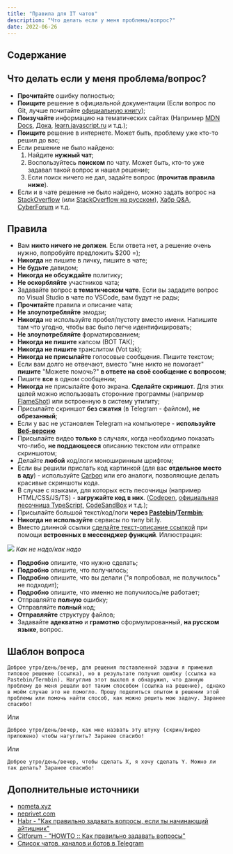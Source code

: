 ```yaml
---
title: "Правила для IT чатов"
description: "Что делать если у меня проблема/вопрос?"
date: 2022-06-26
---
```



## Содержание

## Что делать если у меня проблема/вопрос?

- **Прочитайте** ошибку полностью;
- **Поищите** решение в официальной документации (Если вопрос по Git, лучше почитайте [официальную книгу](https://git-scm.com/book/ru/v2));
- **Поизучайте** информацию на тематических сайтах (Например [MDN Docs](https://developer.mozilla.org/ru/), [Дока](https://doka.guide/), [learn.javascript.ru](https://learn.javascript.ru/) и т.д.);
- **Поищите** решение в интернете. Может быть, проблему уже кто-то решил до вас;
- Если решение не было найдено:
  1. Найдите **нужный чат**;
  2. Воспользуйтесь **поиском** по чату. Может быть, кто-то уже задавал такой вопрос и нашел решение;
  3. Если поиск ничего не дал, задайте вопрос (**прочитав правила ниже**).
- Если и в чате решение не было найдено, можно задать вопрос на [StackOverflow](https://stackoverflow.com/) (или [StackOverflow на русском](https://ru.stackoverflow.com/)), [Хабр Q&A](https://qna.habr.com/), [CyberForum](https://www.cyberforum.ru/) и т.д.

## Правила

- Вам **никто ничего не должен**. Если ответа нет, а решение очень нужно, попробуйте предложить $200 =);
- **Никогда** не пишите в личку, пишите в чате;
- **Не будьте** давидом;
- **Никогда не обсуждайте** политику;
- **Не оскорбляйте** участников чата;
- Задавайте вопрос **в тематическом чате**. Если вы зададите вопрос по Visual Studio в чате по VSCode, вам будут не рады;
- **Прочитайте** правила и описание чата;
- **Не злоупотребляйте** эмодзи;
- **Никогда** не используйте пробел/пустоту вместо имени. Напишите там что угодно, чтобы вас было легче идентифицировать;
- **Не злоупотребляйте** форматированием;
- **Никогда не пишите** капсом (ВОТ ТАК);
- **Никогда не пишите** транслитом (Vot tak);
- **Никогда не присылайте** голосовые сообщения. Пишите текстом;
- Если вам долго не отвечают, вместо "мне никто не помогает" **пишите** "Можете помочь?" **в ответе на своё сообщение с вопросом**;
- Пишите **все** в одном сообщении;
- **Никогда** не присылайте фото экрана. **Сделайте скриншот**. Для этих целей можно использовать сторонние программы (например [FlameShot](https://flameshot.org/)) или встроенную в систему утилиту;
- Присылайте скриншот **без сжатия** (в Telegram - файлом), **не обрезанный**;
- Если у вас не установлен Telegram на компьютере - **используйте [Веб-версию](https://web.telegram.org)**
- Присылайте видео **только** в случаях, когда необходимо показать что-либо, **не поддающееся** описанию текстом или отправке скриншотом;
- Делайте **любой** код/логи моноширинным шрифтом;
- Если вы решили прислать код картинкой (для вас **отдельное место в аду**) - используйте [Carbon](https://carbon.now.sh/) или его аналоги, позволяющие делать красивые скриншоты кода.
- В случае с языками, для которых есть песочницы (например HTML/CSS/JS/TS) - **загружайте код в них**. ([Codepen](https://codepen.io/), [официальная песочница TypeScript](https://www.typescriptlang.org/play/), [CodeSandBox](https://codesandbox.io/) и т.д.);
- Присылайте большой текст/код/логи **через [Pastebin](https://pastebin.com/)/[Termbin](https://termbin.com/)**;
- **Никогда не используйте** сервисы по типу bit.ly.
- Вместо длинной ссылки [сделайте текст-описание ссылкой](<https://yandex.ru/search/?text=telegram+как+сделать+текст+ссылку+(гиперссылку)>) при помощи **встроенных в мессенджер функций**. Иллюстрация:

![](uploads/pravila-dlya-it-chatov/good-links.webp)
_Как не надо/как надо_

- **Подробно** опишите, что нужно сделать;
- **Подробно** опишите, что получилось;
- **Подробно** опишите, что вы делали ("я попробовал, не получилось" не подходит);
- **Подробно** опишите, что именно не получилось/не работает;
- Отправляйте **полную** ошибку;
- Отправляйте **полный** код;
- **Отправляйте** структуру файлов;
- Задавайте **адекватно** и **грамотно** сформулированный, **на русском языке**, вопрос.

## Шаблон вопроса

```
Доброе утро/день/вечер, для решения поставленной задачи я применил типовое решение (ссылка), но в результате получил ошибку (ссылка на Pastebin/Termbin). Нагуглив этот выхлоп я обнаружил, что данную проблему до меня решали вот таким способом (ссылка на решение), однако в моём случае это не помогло. Прошу поделиться опытом в решении этой проблемы или помочь найти способ, как можно решить мою задачу. Заранее спасибо!
```

Или

```
Доброе утро/день/вечер, как мне назвать эту штуку (скрин/видео приложено) чтобы нагуглить? Заранее спасибо!
```

Или

```
Доброе утро/день/вечер, чтобы сделать X, я хочу сделать Y. Можно ли так делать? Заранее спасибо!
```

## Дополнительные источники

- [nometa.xyz](https://nometa.xyz/)
- [neprivet.com](https://neprivet.com/)
- [Habr - "Как правильно задавать вопросы, если ты начинающий айтишник"](https://habr.com/ru/articles/460221/)
- [Citforum - "HOWTO :: Как правильно задавать вопросы"](http://citforum.ru/howto/smart-questions-ru.shtml)
- [Список чатов, каналов и ботов в Telegram](https://github.com/goq/telegram-list)
